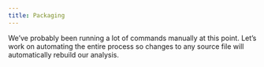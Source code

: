 ```yaml
---
title: Packaging
---
```


We've probably been running a lot of commands manually at this point.
Let's work on automating the entire process so changes to any source file
will automatically rebuild our analysis.

